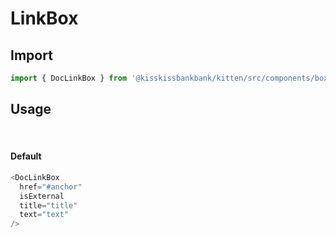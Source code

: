 
<Meta title="Box" component={DocLinkBox} />

# LinkBox

<Canvas>
  <Story name="DocLinkBox" story={stories.Default} />
</Canvas>

## Import
~~~js
import { DocLinkBox } from '@kisskissbankbank/kitten/src/components/box/doc-link-box'
~~~

## Usage
&nbsp;

#### Default
~~~js
<DocLinkBox
  href="#anchor"
  isExternal
  title="title"
  text="text"
/>
~~~

